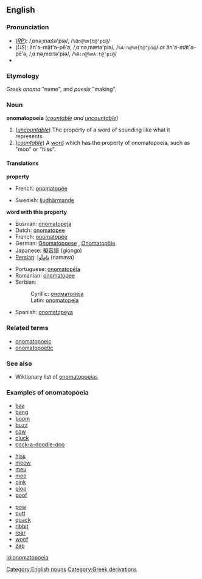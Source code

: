 {{wikipedia}}
==English==

===Pronunciation===
*(''[[RP]]''): /ˌɒnəˌmætə'piə/, /<tt>%Qn@%m{t@"pi@</tt>/
*(''US''): än'ə-măt'ə-pēʹə, /ˌɑːnəˌmætə'piə/, /<tt>%A:n@%m{t@"pi@</tt>/ ''or'' än'ə-mät'ə-pēʹə, /ˌɑːnəˌmɑːtə'piə/, /<tt>%A:n@%mA:t@"pi@</tt>/
*{{audio|en-us-onomatopoeia.ogg|Audio (US)}}

===Etymology===
Greek ''onoma'' "name", and ''poesis'' "making".
===Noun===
'''onomatopoeia''' (''[[countable]] and [[uncountable]]'')

#(''[[uncountable]]'') The property of a word of sounding like what it represents.
#(''[[countable]]'') A [[word]] which has the property of onomatopoeia, such as "moo" or "hiss".

====Translations====

'''property'''
{{top}}
*French: [[onomatopée]]
{{mid}}
*Swedish: [[ljudhärmande]]
{{bottom}}

'''word with this property'''
{{top}}
*Bosnian: [[onomatopeja#Bosnian|onomatopeja]] {{f}}
*Dutch: [[onomatopee]]
*French: [[onomatopée]]
*German: [[Onomatopoese]] {{f}}, [[Onomatopöie]] {{f}}
*Japanese: [[擬音語]] {giongo)
*[[Persian]]: [[نام‌آوا]] (namava)
{{mid}}
*Portuguese: [[onomatopéia]]
*Romanian: [[onomatopee]] {{f}}
*Serbian:
*:Cyrillic: [[ономатопеја#Serbian|ономатопеја]] {{f}}
*:Latin: [[onomatopeja#Serbian|onomatopeja]] {{f}}
*Spanish: [[onomatopeya]]
{{bottom}}

===Related terms===
*[[onomatopoeic]]
*[[onomatopoetic]]

===See also===
*Wiktionary list of [[:Category:Onomatopoeia|onomatopoeias]]

===Examples of onomatopoeia===
{{top3}}
*[[baa]]
*[[bang]]
*[[boom]]
*[[buzz]]
*[[caw]]
*[[cluck]]
*[[cock-a-doodle-doo]]
{{mid3}}
*[[hiss]]
*[[meow]]
*[[meu]]
*[[moo]]
*[[oink]]
*[[plop]]
*[[poof]]
{{mid3}}
*[[pow]]
*[[putt]]
*[[quack]]
*[[ribbit]]
*[[roar]]
*[[woof]]
*[[zap]]
{{bottom}}

[[Category:English nouns]]
[[Category:Greek derivations]]

[[id:onomatopoeia]]